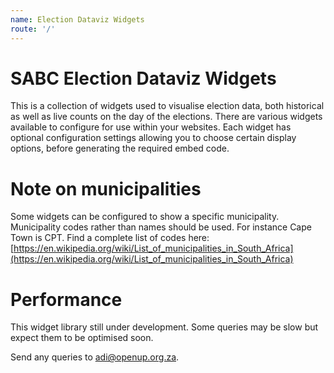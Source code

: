 ```yaml
---
name: Election Dataviz Widgets
route: '/'
---
```


# SABC Election Dataviz Widgets

This is a collection of widgets used to visualise election data, both historical as well as live counts on the day of the elections. There are various widgets available to configure for use within your websites. Each widget has optional configuration settings allowing you to choose certain display options, before generating the required embed code.

# Note on municipalities

Some widgets can be configured to show a specific municipality. Municipality codes rather than names should be used. For instance Cape Town is CPT. Find a complete list of codes here: [https://en.wikipedia.org/wiki/List_of_municipalities_in_South_Africa](https://en.wikipedia.org/wiki/List_of_municipalities_in_South_Africa) 

# Performance

This widget library still under development. Some queries may be slow but expect them to be optimised soon.

Send any queries to adi@openup.org.za.
